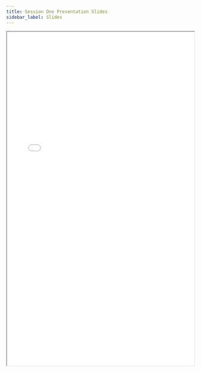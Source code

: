 ```yaml
---
title: Session One Presentation Slides
sidebar_label: Slides
---
```



<div style={{ textAlign: "center" }}>
  <iframe src={PDF + "#toolbar=0"} height="900px" width="100%" />
</div>

:::tip Let's learn together 😊

That's all for Session One! Feel free to approach us if you have any questions, or if you found any errors!

:::
